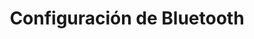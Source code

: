 ---
title: Configuración de Bluetooth
description: Ajustes recomendados para la configuración de Bluetooth en dispositivos Meshtastic en Colombia
---